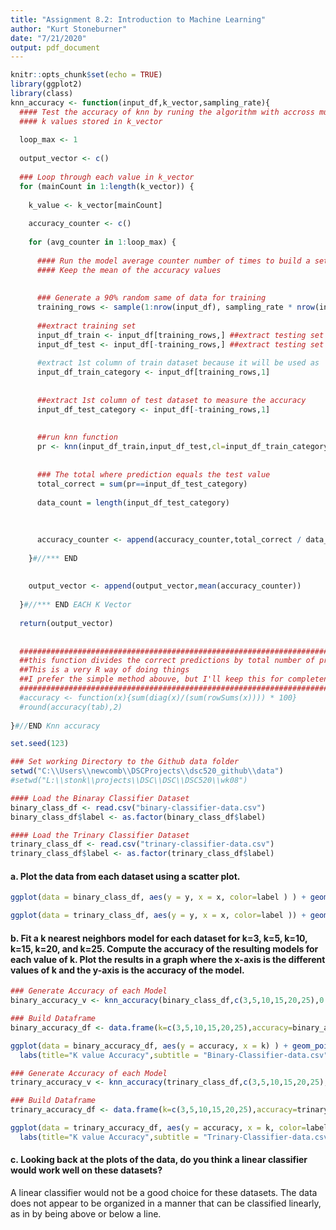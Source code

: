 ```yaml
---
title: "Assignment 8.2: Introduction to Machine Learning"
author: "Kurt Stoneburner"
date: "7/21/2020"
output: pdf_document
---
```


```r
knitr::opts_chunk$set(echo = TRUE)
library(ggplot2)
library(class)
knn_accuracy <- function(input_df,k_vector,sampling_rate){
  #### Test the accuracy of knn by runing the algorithm with accross multiple
  #### k values stored in k_vector
  
  loop_max <- 1
  
  output_vector <- c()
  
  ### Loop through each value in k_vector
  for (mainCount in 1:length(k_vector)) {
    
    k_value <- k_vector[mainCount]
    
    accuracy_counter <- c()
    
    for (avg_counter in 1:loop_max) {
      
      #### Run the model average counter number of times to build a set of accuracy values.
      #### Keep the mean of the accuracy values
      
      
      ### Generate a 90% random same of data for training
      training_rows <- sample(1:nrow(input_df), sampling_rate * nrow(input_df))
      
      ##extract training set
      input_df_train <- input_df[training_rows,] ##extract testing set
      input_df_test <- input_df[-training_rows,] ##extract testing set
      
      #extract 1st column of train dataset because it will be used as 'cl' argument in knn function.
      input_df_train_category <- input_df[training_rows,1] 
      
      
      ##extract 1st column of test dataset to measure the accuracy
      input_df_test_category <- input_df[-training_rows,1]
      
      
      ##run knn function
      pr <- knn(input_df_train,input_df_test,cl=input_df_train_category,k=k_value)
      
      
      ### The total where prediction equals the test value
      total_correct = sum(pr==input_df_test_category)
      
      data_count = length(input_df_test_category)
      
      
      
      accuracy_counter <- append(accuracy_counter,total_correct / data_count)
      
    }#//*** END 
    
    
    output_vector <- append(output_vector,mean(accuracy_counter))
    
  }#//*** END EACH K Vector
  
  return(output_vector)
  
  
  ###########################################################################################################################
  ##this function divides the correct predictions by total number of predictions that tell us how accurate the model is.
  ##This is a very R way of doing things
  ##I prefer the simple method abouve, but I'll keep this for completeness
  ###########################################################################################################################
  #accuracy <- function(x){sum(diag(x)/(sum(rowSums(x)))) * 100}
  #round(accuracy(tab),2)
  
}#//END Knn accuracy

set.seed(123)

### Set working Directory to the Github data folder
setwd("C:\\Users\\newcomb\\DSCProjects\\dsc520_github\\data")
#setwd("L:\\stonk\\projects\\DSC\\DSC\\DSC520\\wk08")

#### Load the Binaray Classifier Dataset
binary_class_df <- read.csv("binary-classifier-data.csv")
binary_class_df$label <- as.factor(binary_class_df$label)

#### Load the Trinary Classifier Dataset
trinary_class_df <- read.csv("trinary-classifier-data.csv")
trinary_class_df$label <- as.factor(trinary_class_df$label)
```


#### a. Plot the data from each dataset using a scatter plot.\newline


``` r

ggplot(data = binary_class_df, aes(y = y, x = x, color=label ) ) + geom_point() + labs(title="binary-classifier-data.csv")

ggplot(data = trinary_class_df, aes(y = y, x = x, color=label )) + geom_point() + labs(title="trinary-classifier-data.csv")


```


#### b. Fit a k nearest neighbors model for each dataset for k=3, k=5, k=10, k=15, k=20, and k=25. Compute the accuracy of the resulting models for each value of k. Plot the results in a graph where the x-axis is the different values of k and the y-axis is the accuracy of the model.\newline


``` r

### Generate Accuracy of each Model
binary_accuracy_v <- knn_accuracy(binary_class_df,c(3,5,10,15,20,25),0.9)

### Build Dataframe
binary_accuracy_df <- data.frame(k=c(3,5,10,15,20,25),accuracy=binary_accuracy_v)

ggplot(data = binary_accuracy_df, aes(y = accuracy, x = k) ) + geom_point(color="blue") + 
  labs(title="K value Accuracy",subtitle = "Binary-Classifier-data.csv")

### Generate Accuracy of each Model
trinary_accuracy_v <- knn_accuracy(trinary_class_df,c(3,5,10,15,20,25),0.9)

### Build Dataframe
trinary_accuracy_df <- data.frame(k=c(3,5,10,15,20,25),accuracy=trinary_accuracy_v)

ggplot(data = trinary_accuracy_df, aes(y = accuracy, x = k, color=label )) + geom_point(color = "blue") + 
  labs(title="K value Accuracy",subtitle = "Trinary-Classifier-data.csv")


```


#### c. Looking back at the plots of the data, do you think a linear classifier would work well on these datasets?\newline

A linear classifier would not be a good choice for these datasets. The data does not appear to be organized in a manner that can be classified linearly, as in by being above or below a line.